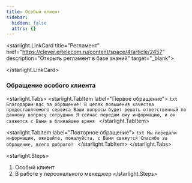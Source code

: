 ```yaml
---
title: Особый клиент
sidebar:
  hidden: false
  attrs: {}
---
```

<starlight.LinkCard title="Регламент" href="https://clever.ertelecom.ru/content/space/4/article/2457" description="Открыть регламент в базе знаний" target="_blank">

</starlight.LinkCard>

### Обращение особого клиента

<starlight.Tabs>
  <starlight.TabItem label="Первое обращение">
    ```txt
    Благодарим вас за обращение!
    В целях повышения качества предоставляемого сервиса Ваши вопросы будет решать ответственный по данному вопросу сотрудник
    Я сейчас передам ему информацию, и он свяжется с Вами в ближайшее время
    ```
  </starlight.TabItem>

  <starlight.TabItem label="Повторное обращение">
    ```txt
    Мы передали информацию, ожидайте, пожалуйста, с Вами свяжутся
    Спасибо за обращение, всего доброго!
    ```
  </starlight.TabItem>
</starlight.Tabs>

<starlight.Steps>
  1. Особый клиент
  2. В работе у персонального менеджер
</starlight.Steps>
